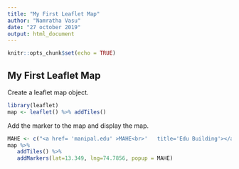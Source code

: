 ```yaml
---
title: "My First Leaflet Map"
author: "Namratha Vasu"
date: "27 october 2019"
output: html_document
---
```


```r
knitr::opts_chunk$set(echo = TRUE)
```


## My First Leaflet Map
Create a leaflet map object.
```r
library(leaflet)
map <- leaflet() %>% addTiles()

```



Add the marker to the map and display the map.
```r
MAHE <- c("<a href= 'manipal.edu' >MAHE<br>'   title='Edu Building'></a>")
map %>%
   addTiles() %>%
   addMarkers(lat=13.349, lng=74.7856, popup = MAHE)
```
